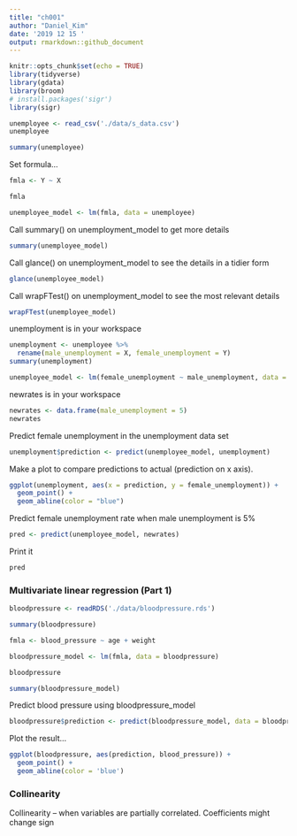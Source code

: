 ```yaml
---
title: "ch001"
author: "Daniel_Kim"
date: '2019 12 15 '
output: rmarkdown::github_document
---
```


```r
knitr::opts_chunk$set(echo = TRUE)
library(tidyverse)
library(gdata)
library(broom)
# install.packages('sigr')
library(sigr)
```


```r
unemployee <- read_csv('./data/s_data.csv')
unemployee
```

```r
summary(unemployee)
```

Set formula...

```r
fmla <- Y ~ X
```

```r
fmla
```

```r
unemployee_model <- lm(fmla, data = unemployee)
```


Call summary() on unemployment_model to get more details

```r
summary(unemployee_model)
```


Call glance() on unemployment_model to see the details in a tidier form

```r
glance(unemployee_model)
```


Call wrapFTest() on unemployment_model to see the most relevant details

```r
wrapFTest(unemployee_model)
```


unemployment is in your workspace

```r
unemployment <- unemployee %>%
  rename(male_unemployment = X, female_unemployment = Y)
summary(unemployment)
```

```r
unemployee_model <- lm(female_unemployment ~ male_unemployment, data = unemployment)
```


newrates is in your workspace
```r
newrates <- data.frame(male_unemployment = 5)
newrates
```


Predict female unemployment in the unemployment data set

```r
unemployment$prediction <- predict(unemployee_model, unemployment)
```

Make a plot to compare predictions to actual (prediction on x axis). 

```r
ggplot(unemployment, aes(x = prediction, y = female_unemployment)) + 
  geom_point() +
  geom_abline(color = "blue")
```


Predict female unemployment rate when male unemployment is 5%

```r
pred <- predict(unemployee_model, newrates)
```

Print it

```r
pred
```

### Multivariate linear regression (Part 1)

```r
bloodpressure <- readRDS('./data/bloodpressure.rds')
```

```r
summary(bloodpressure)
```

```r
fmla <- blood_pressure ~ age + weight
```

```r
bloodpressure_model <- lm(fmla, data = bloodpressure)
```

```r
bloodpressure
```

```r
summary(bloodpressure_model)
```

Predict blood pressure using bloodpressure_model

```r
bloodpressure$prediction <- predict(bloodpressure_model, data = bloodpressure)
```

Plot the result...

```r
ggplot(bloodpressure, aes(prediction, blood_pressure)) +
  geom_point() +
  geom_abline(color = 'blue')
```

### Collinearity
Collinearity -- when variables are partially correlated.
Coefficients might change sign

